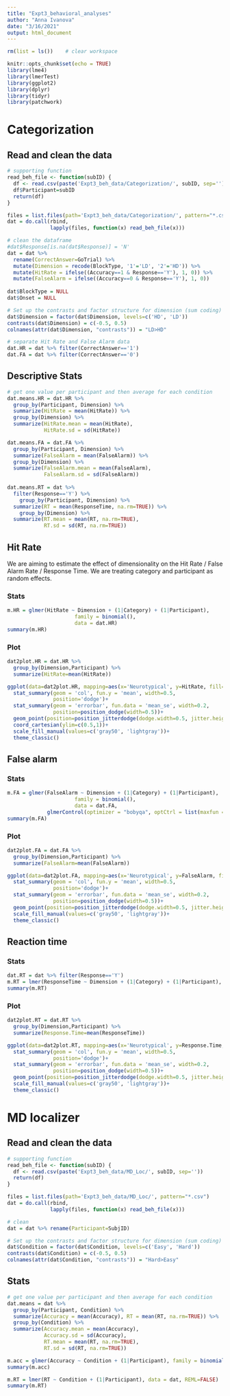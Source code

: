 ```yaml
---
title: "Expt3_behavioral_analyses"
author: "Anna Ivanova"
date: "3/16/2021"
output: html_document
---
```



```r
rm(list = ls())    # clear workspace

knitr::opts_chunk$set(echo = TRUE)
library(lme4)
library(lmerTest)
library(ggplot2)
library(dplyr)
library(tidyr)
library(patchwork)
```

# Categorization
## Read and clean the data

```r
# supporting function
read_beh_file <- function(subID) {
  df <- read.csv(paste('Expt3_beh_data/Categorization/', subID, sep=''))
  df$Participant=subID
  return(df)
}

files = list.files(path='Expt3_beh_data/Categorization/', pattern="*.csv")
dat = do.call(rbind, 
              lapply(files, function(x) read_beh_file(x)))

# clean the dataframe
#dat$Response[is.na(dat$Response)] = 'N'
dat = dat %>%
  rename(CorrectAnswer=GoTrial) %>%
  mutate(Dimension = recode(BlockType, '1'='LD', '2'='HD')) %>%
  mutate(HitRate = ifelse((Accuracy==1 & Response=='Y'), 1, 0)) %>%
  mutate(FalseAlarm = ifelse((Accuracy==0 & Response=='Y'), 1, 0)) 
         
dat$BlockType = NULL
dat$Onset = NULL

# Set up the contrasts and factor structure for dimension (sum coding)
dat$Dimension = factor(dat$Dimension, levels=c('HD', 'LD'))
contrasts(dat$Dimension) = c(-0.5, 0.5)
colnames(attr(dat$Dimension, "contrasts")) = "LD>HD"

# separate Hit Rate and False Alarm data
dat.HR = dat %>% filter(CorrectAnswer=='1')
dat.FA = dat %>% filter(CorrectAnswer=='0')
```

## Descriptive Stats

```r
# get one value per participant and then average for each condition
dat.means.HR = dat.HR %>% 
  group_by(Participant, Dimension) %>%
  summarize(HitRate = mean(HitRate)) %>%
  group_by(Dimension) %>%
  summarize(HitRate.mean = mean(HitRate), 
            HitRate.sd = sd(HitRate)) 

dat.means.FA = dat.FA %>% 
  group_by(Participant, Dimension) %>%
  summarize(FalseAlarm = mean(FalseAlarm)) %>%
  group_by(Dimension) %>%
  summarize(FalseAlarm.mean = mean(FalseAlarm), 
            FalseAlarm.sd = sd(FalseAlarm)) 
            
dat.means.RT = dat %>%
  filter(Response=='Y') %>%
    group_by(Participant, Dimension) %>%
  summarize(RT = mean(ResponseTime, na.rm=TRUE)) %>%
    group_by(Dimension) %>%
  summarize(RT.mean = mean(RT, na.rm=TRUE),
            RT.sd = sd(RT, na.rm=TRUE))
```

## Hit Rate

We are aiming to estimate the effect of dimensionality on the Hit Rate / False Alarm Rate / Response Time. We are treating category and participant as random effects. 

### Stats

```r
m.HR = glmer(HitRate ~ Dimension + (1|Category) + (1|Participant), 
                      family = binomial(), 
                      data = dat.HR)
summary(m.HR)
```

### Plot

```r
dat2plot.HR = dat.HR %>%
  group_by(Dimension,Participant) %>%
  summarize(HitRate=mean(HitRate))

ggplot(data=dat2plot.HR, mapping=aes(x='Neurotypical', y=HitRate, fill=Dimension))+
  stat_summary(geom = 'col', fun.y = 'mean', width=0.5, 
               position='dodge')+
  stat_summary(geom = 'errorbar', fun.data = 'mean_se', width=0.2,
               position=position_dodge(width=0.5))+
  geom_point(position=position_jitterdodge(dodge.width=0.5, jitter.height=0, jitter.width=0.05))+
  coord_cartesian(ylim=c(0.5,1))+
  scale_fill_manual(values=c('gray50', 'lightgray'))+
  theme_classic()
```

## False alarm

### Stats

```r
m.FA = glmer(FalseAlarm ~ Dimension + (1|Category) + (1|Participant), 
                      family = binomial(), 
                      data = dat.FA,
             glmerControl(optimizer = "bobyqa", optCtrl = list(maxfun = 100000)))
summary(m.FA)
```

### Plot

```r
dat2plot.FA = dat.FA %>%
  group_by(Dimension,Participant) %>%
  summarize(FalseAlarm=mean(FalseAlarm))

ggplot(data=dat2plot.FA, mapping=aes(x='Neurotypical', y=FalseAlarm, fill=Dimension))+
  stat_summary(geom = 'col', fun.y = 'mean', width=0.5, 
               position='dodge')+
  stat_summary(geom = 'errorbar', fun.data = 'mean_se', width=0.2,
               position=position_dodge(width=0.5))+
  geom_point(position=position_jitterdodge(dodge.width=0.5, jitter.height=0, jitter.width=0.01))+
  scale_fill_manual(values=c('gray50', 'lightgray'))+
  theme_classic()
```

## Reaction time

### Stats

```r
dat.RT = dat %>% filter(Response=='Y')
m.RT = lmer(ResponseTime ~ Dimension + (1|Category) + (1|Participant), data = dat.RT, REML=FALSE)
summary(m.RT)
```

### Plot

```r
dat2plot.RT = dat.RT %>%
  group_by(Dimension,Participant) %>%
  summarize(Response.Time=mean(ResponseTime))

ggplot(data=dat2plot.RT, mapping=aes(x='Neurotypical', y=Response.Time, fill=Dimension))+
  stat_summary(geom = 'col', fun.y = 'mean', width=0.5, 
               position='dodge')+
  stat_summary(geom = 'errorbar', fun.data = 'mean_se', width=0.2,
               position=position_dodge(width=0.5))+
  geom_point(position=position_jitterdodge(dodge.width=0.5, jitter.height=0, jitter.width=0.01))+
  scale_fill_manual(values=c('gray50', 'lightgray'))+
  theme_classic()
```


# MD localizer

## Read and clean the data

```r
# supporting function
read_beh_file <- function(subID) {
  df <- read.csv(paste('Expt3_beh_data/MD_Loc/', subID, sep=''))
  return(df)
}

files = list.files(path='Expt3_beh_data/MD_Loc/', pattern="*.csv")
dat = do.call(rbind, 
              lapply(files, function(x) read_beh_file(x)))

# clean
dat = dat %>% rename(Participant=SubjID)

# Set up the contrasts and factor structure for dimension (sum coding)
dat$Condition = factor(dat$Condition, levels=c('Easy', 'Hard'))
contrasts(dat$Condition) = c(-0.5, 0.5)
colnames(attr(dat$Condition, "contrasts")) = "Hard>Easy"
```

## Stats

```r
# get one value per participant and then average for each condition
dat.means = dat %>% 
  group_by(Participant, Condition) %>%
  summarize(Accuracy = mean(Accuracy), RT = mean(RT, na.rm=TRUE)) %>%
  group_by(Condition) %>%
  summarize(Accuracy.mean = mean(Accuracy), 
            Accuracy.sd = sd(Accuracy), 
            RT.mean = mean(RT, na.rm=TRUE),
            RT.sd = sd(RT, na.rm=TRUE))
```


```r
m.acc = glmer(Accuracy ~ Condition + (1|Participant), family = binomial(), data = dat)
summary(m.acc)

m.RT = lmer(RT ~ Condition + (1|Participant), data = dat, REML=FALSE)
summary(m.RT)
```
